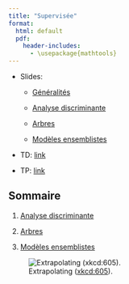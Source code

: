 ```yaml
---
title: "Supervisée"
format:
  html: default
  pdf: 
    header-includes: 
      - \usepackage{mathtools}
--- 
```


* Slides:

  - [Généralités](../slides/05-supervised-generalities.qmd)
  
  - [Analyse discriminante](../slides/05-supervised-discriminant-slides.qmd)

  - [Arbres](../slides/05-supervised-tree-slides.qmd)

  - [Modèles ensemblistes](../slides/05-supervised-ensemble-slides.qmd)

* TD: [link](../td/05-supervised-td.qmd)

* TP: [link](../td/05-supervised-tp.qmd)

## Sommaire

1. [Analyse discriminante](./supervised/01-discriminant.qmd)

2. [Arbres](./supervised/02-tree.qmd)

3. [Modèles ensemblistes](./supervised/03-ensemble.qmd)



![Extrapolating ([xkcd:605](https://xkcd.com/605/)).](../include/extrapolating.png)

